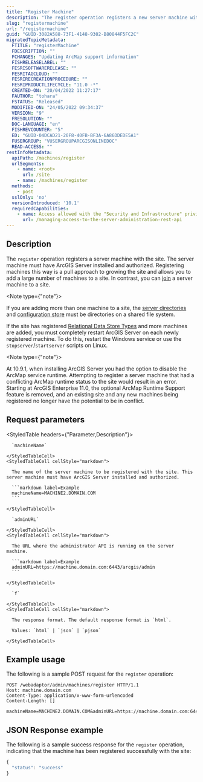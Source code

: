 ```yaml
---
title: "Register Machine"
description: "The register operation registers a new server machine with your site."
slug: "registermachine"
url: "/registermachine"
guid: "GUID-3082A588-73F1-4148-9302-B80844F5FC2C"
migratedTopicMetadata:
  FTITLE: "registerMachine"
  FDESCRIPTION: ""
  FCHANGES: "Updating ArcMap support information"
  FISHRELEASELABEL: ""
  FESRISOFTWARERELEASE: ""
  FESRITAGCLOUD: ""
  FESRIRECREATIONPROCEDURE: ""
  FESRIPRODUCTLIFECYCLE: "11.0 -*"
  CREATED-ON: "20/04/2022 11:27:17"
  FAUTHOR: "tohara"
  FSTATUS: "Released"
  MODIFIED-ON: "24/05/2022 09:34:37"
  VERSION: "9"
  FRESOLUTION: ""
  DOC-LANGUAGE: "en"
  FISHREVCOUNTER: "5"
  ED: "GUID-04DCAD21-20F8-40FB-BF3A-6A86DDEDE5A1"
  FUSERGROUP: "VUSERGROUPARCGISONLINEDOC"
  READ-ACCESS: ""
restInfoMetadata:
  apiPath: /machines/register
  urlSegments:
    - name: <root>
      url: /site
    - name: /machines/register
  methods:
    - post
  sslOnly: 'no'
  versionIntroduced: '10.1'
  requiredCapabilities:
    - name: Access allowed with the "Security and Infrastructure" privilege
      url: /managing-access-to-the-server-administration-rest-api
---
```


## Description

The `register` operation registers a server machine with the site. The server machine must have ArcGIS Server installed and authorized. Registering machines this way is a pull approach to growing the site and allows you to add a large number of machines to a site. In contrast, you can [join](/joinsite) a server machine to a site.

<Note type={"note"}>

If you are adding more than one machine to a site, the [server directories](/directories) and [configuration store](/configstore) must be directories on a shared file system.

</Note>

If the site has registered [Relational Data Store Types](/relational-data-store-types) and more machines are added, you must completely restart ArcGIS Server on each newly registered machine. To do this, restart the Windows service or use the `stopserver`/`startserver` scripts on Linux.

<Note type={"note"}>

At 10.9.1, when installing ArcGIS Server you had the option to disable the ArcMap service runtime. Attempting to register a server machine that had a conflicting ArcMap runtime status to the site would result in an error. Starting at ArcGIS Enterprise 11.0, the optional ArcMap Runtime Support feature is removed, and an existing site and any new machines being registered no longer have the potential to be in conflict.

</Note>


## Request parameters

<StyledTable headers={"Parameter,Description"}>
  <StyledTableRow>
    <StyledTableCell cellStyle="markdown">

      `machineName` 

    </StyledTableCell>
    <StyledTableCell cellStyle="markdown">

      The name of the server machine to be registered with the site. This server machine must have ArcGIS Server installed and authorized.

      ```markdown label=Example
      machineName=MACHINE2.DOMAIN.COM
      ```

    </StyledTableCell>
  </StyledTableRow>
  <StyledTableRow>
    <StyledTableCell cellStyle="markdown">

      `adminURL` 

    </StyledTableCell>
    <StyledTableCell cellStyle="markdown">

      The URL where the administrator API is running on the server machine.

      ```markdown label=Example
      adminURL=https://machine.domain.com:6443/arcgis/admin
      ```

    </StyledTableCell>
  </StyledTableRow>
  <StyledTableRow>
    <StyledTableCell cellStyle="markdown">

      `f` 

    </StyledTableCell>
    <StyledTableCell cellStyle="markdown">

      The response format. The default response format is `html`. 

      Values: `html` | `json` | `pjson`

    </StyledTableCell>
  </StyledTableRow>
</StyledTable>


## Example usage

The following is a sample POST request for the `register` operation:

```other
POST /webadaptor/admin/machines/register HTTP/1.1
Host: machine.domain.com
Content-Type: application/x-www-form-urlencoded
Content-Length: []

machineName=MACHINE2.DOMAIN.COM&adminURL=https://machine.domain.com:6443/arcgis/admin&f=json
```

## JSON Response example

The following is a sample success response for the `register` operation, indicating that the machine has been registered successfully with the site:

```javascript
{
  "status": "success"
}
```